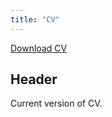 ```yaml
---
title: "CV"
---
```


<a href="CV.pdf#" class="download" title="Download CV as PDF">Download CV</a>			

## Header

Current version of CV. 